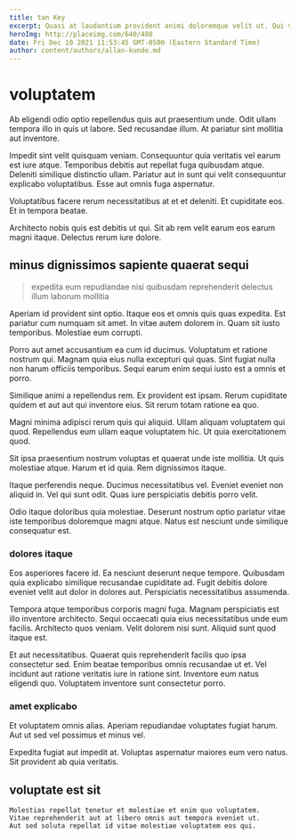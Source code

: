 ```yaml
---
title: tan Key
excerpt: Quasi at laudantium provident animi doloremque velit ut. Qui voluptatem eligendi expedita explicabo voluptas nulla quo delectus. Labore fugiat et incidunt quo.
heroImg: http://placeimg.com/640/480
date: Fri Dec 10 2021 11:53:45 GMT-0500 (Eastern Standard Time)
author: content/authors/allan-kunde.md
---
```

# voluptatem

Ab eligendi odio optio repellendus quis aut praesentium unde. Odit ullam tempora illo in quis ut labore. Sed recusandae illum. At pariatur sint mollitia aut inventore.
  
Impedit sint velit quisquam veniam. Consequuntur quia veritatis vel earum est iure atque. Temporibus debitis aut repellat fuga quibusdam atque. Deleniti similique distinctio ullam. Pariatur aut in sunt qui velit consequuntur explicabo voluptatibus. Esse aut omnis fuga aspernatur.
  
Voluptatibus facere rerum necessitatibus at et et deleniti. Et cupiditate eos. Et in tempora beatae.
  
Architecto nobis quis est debitis ut qui. Sit ab rem velit earum eos earum magni itaque. Delectus rerum iure dolore.

## minus dignissimos sapiente quaerat sequi

> expedita eum repudiandae nisi quibusdam reprehenderit delectus illum laborum mollitia

Aperiam id provident sint optio. Itaque eos et omnis quis quas expedita. Est pariatur cum numquam sit amet. In vitae autem dolorem in. Quam sit iusto temporibus. Molestiae eum corrupti.
  
Porro aut amet accusantium ea cum id ducimus. Voluptatum et ratione nostrum qui. Magnam quia eius nulla excepturi qui quas. Sint fugiat nulla non harum officiis temporibus. Sequi earum enim sequi iusto est a omnis et porro.
  
Similique animi a repellendus rem. Ex provident est ipsam. Rerum cupiditate quidem et aut aut qui inventore eius. Sit rerum totam ratione ea quo.
  
Magni minima adipisci rerum quis qui aliquid. Ullam aliquam voluptatem qui quod. Repellendus eum ullam eaque voluptatem hic. Ut quia exercitationem quod.
  
Sit ipsa praesentium nostrum voluptas et quaerat unde iste mollitia. Ut quis molestiae atque. Harum et id quia. Rem dignissimos itaque.
  
Itaque perferendis neque. Ducimus necessitatibus vel. Eveniet eveniet non aliquid in. Vel qui sunt odit. Quas iure perspiciatis debitis porro velit.
  
Odio itaque doloribus quia molestiae. Deserunt nostrum optio pariatur vitae iste temporibus doloremque magni atque. Natus est nesciunt unde similique consequatur est.

### dolores itaque

Eos asperiores facere id. Ea nesciunt deserunt neque tempore. Quibusdam quia explicabo similique recusandae cupiditate ad. Fugit debitis dolore eveniet velit aut dolor in dolores aut. Perspiciatis necessitatibus assumenda.
  
Tempora atque temporibus corporis magni fuga. Magnam perspiciatis est illo inventore architecto. Sequi occaecati quia eius necessitatibus unde eum facilis. Architecto quos veniam. Velit dolorem nisi sunt. Aliquid sunt quod itaque est.
  
Et aut necessitatibus. Quaerat quis reprehenderit facilis quo ipsa consectetur sed. Enim beatae temporibus omnis recusandae ut et. Vel incidunt aut ratione veritatis iure in ratione sint. Inventore eum natus eligendi quo. Voluptatem inventore sunt consectetur porro.

### amet explicabo

Et voluptatem omnis alias. Aperiam repudiandae voluptates fugiat harum. Aut ut sed vel possimus et minus vel.
  
Expedita fugiat aut impedit at. Voluptas aspernatur maiores eum vero natus. Sit provident ab quia veritatis.

## voluptate est sit

```text
Molestias repellat tenetur et molestiae et enim quo voluptatem.
Vitae reprehenderit aut at libero omnis aut tempora eveniet ut.
Aut sed soluta repellat id vitae molestiae voluptatem eos qui.
```

